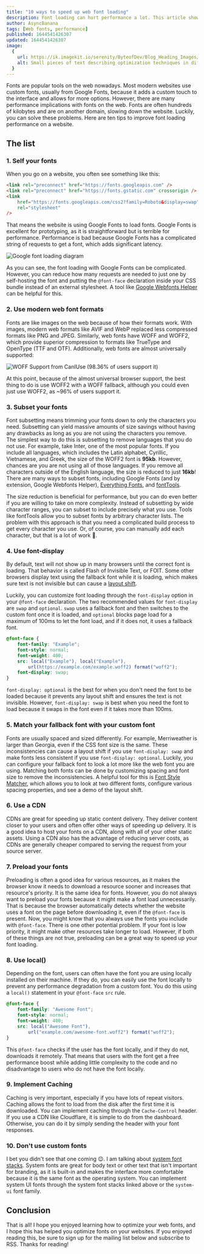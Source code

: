 ```yaml
---
title: "10 ways to speed up web font loading"
description: Font loading can hurt performance a lot. This article shows you how to reduce the impact
author: AsyncBanana
tags: [Web fonts, performance]
published: 1644541426307
updated: 1644541426307
image:
  {
    url: https://ik.imagekit.io/serenity/ByteofDev/Blog_Heading_Images/Web_Font_Optimization,
    alt: Small pieces of text describing optimization techniques in different fonts,
  }
---
```


Fonts are popular tools on the web nowadays. Most modern websites use custom fonts, usually from Google Fonts, because it adds a custom touch to the interface and allows for more options. However, there are many performance implications with fonts on the web. Fonts are often hundreds of kilobytes and are on another domain, slowing down the website. Luckily, you can solve these problems. Here are ten tips to improve font loading performance on a website.

## The list

### 1. Self your fonts

When you go on a website, you often see something like this:

```html
<link rel="preconnect" href="https://fonts.googleapis.com" />
<link rel="preconnect" href="https://fonts.gstatic.com" crossorigin />
<link
	href="https://fonts.googleapis.com/css2?family=Roboto&display=swap"
	rel="stylesheet"
/>
```

That means the website is using Google Fonts to load fonts. Google Fonts is excellent for prototyping, as it is straightforward but is terrible for performance. Performance is bad because Google Fonts has a complicated string of requests to get a font, which adds significant latency.

![Google font loading diagram](https://ik.imagekit.io/serenity/ByteofDev/Blog_Content_Images/Google_Fonts_Loading)

As you can see, the font loading with Google Fonts can be complicated. However, you can reduce how many requests are needed to just one by self-hosting the font and putting the `@font-face` declaration inside your CSS bundle instead of an external stylesheet. A tool like [Google Webfonts Helper](https://google-webfonts-helper.herokuapp.com/) can be helpful for this.

### 2. Use modern web font formats

Fonts are like images on the web because of how their formats work. With images, modern web formats like AVIF and WebP replaced less compressed formats like PNG and JPEG. Similarly, web fonts have WOFF and WOFF2, which provide superior compression to formats like TrueType and OpenType (TTF and OTF). Additionally, web fonts are almost universally supported:

![WOFF Support from CanIUse (98.36% of users support it)](https://ik.imagekit.io/serenity/ByteofDev/Blog_Content_Images/WOFF_Support)

At this point, because of the almost universal browser support, the best thing to do is use WOFF2 with a WOFF fallback, although you could even just use WOFF2, as ~96% of users support it.

### 3. Subset your fonts

Font subsetting means trimming your fonts down to only the characters you need. Subsetting can yield massive amounts of size savings without having any drawbacks as long as you are not using the characters you remove. The simplest way to do this is subsetting to remove languages that you do not use. For example, take Inter, one of the most popular fonts. If you include all languages, which includes the Latin alphabet, Cyrillic, Vietnamese, and Greek, the size of the WOFF2 font is **95kb**. However, chances are you are not using all of those languages. If you remove all characters outside of the English language, the size is reduced to just **16kb**! There are many ways to subset fonts, including Google Fonts (and by extension, Google Webfonts Helper), [Everything Fonts](https://everythingfonts.com/subsetter), and [fontTools](https://github.com/fonttools/fonttools).

The size reduction is beneficial for performance, but you can do even better if you are willing to take on more complexity. Instead of subsetting by wide character ranges, you can subset to include precisely what you use. Tools like fontTools allow you to subset fonts by arbitrary character lists. The problem with this approach is that you need a complicated build process to get every character you use. Or, of course, you can manually add each character, but that is a lot of work 🙁.

### 4. Use font-display

By default, text will not show up in many browsers until the correct font is loading. That behavior is called Flash of Invisible Text, or FOIT. Some other browsers display text using the fallback font while it is loading, which makes sure text is not invisible but can cause a [layout shift](https://web.dev/optimize-cls/#web-fonts-causing-foutfoit).

Luckily, you can customize font loading through the `font-display` option in your `@font-face` declaration. The two recommended values for `font-display` are `swap` and `optional`. `swap` uses a fallback font and then switches to the custom font once it is loaded, and `optional` blocks page load for a maximum of 100ms to let the font load, and if it does not, it uses a fallback font.

```css
@font-face {
	font-family: "Example";
	font-style: normal;
	font-weight: 400;
	src: local("Example"), local("Example"),
		url(https://example.com/example.woff2) format("woff2");
	font-display: swap;
}
```

`font-display: optional` is the best for when you don't need the font to be loaded because it prevents any layout shift and ensures the text is not invisible. However, `font-display: swap` is best when you need the font to load because it swaps in the font even if it takes more than 100ms.

### 5. Match your fallback font with your custom font

Fonts are usually spaced and sized differently. For example, Merriweather is larger than Georgia, even if the CSS font size is the same. These inconsistencies can cause a layout shift if you use `font-display: swap` and make fonts less consistent if you use `font-display: optional`. Luckily, you can configure your fallback font to look a lot more like the web font you are using. Matching both fonts can be done by customizing spacing and font size to remove the inconsistencies. A helpful tool for this is [Font Style Matcher](https://meowni.ca/font-style-matcher/), which allows you to look at two different fonts, configure various spacing properties, and see a demo of the layout shift.

### 6. Use a CDN

CDNs are great for speeding up static content delivery. They deliver content closer to your users and often offer other ways of speeding up delivery. It is a good idea to host your fonts on a CDN, along with all of your other static assets. Using a CDN also has the advantage of reducing server costs, as CDNs are generally cheaper compared to serving the request from your source server.

### 7. Preload your fonts

Preloading is often a good idea for various resources, as it makes the browser know it needs to download a resource sooner and increases that resource's priority. It is the same idea for fonts. However, you do not always want to preload your fonts because it might make a font load unnecessarily. That is because the browser automatically detects whether the website uses a font on the page before downloading it, even if the `@font-face` is present. Now, you might know that you always use the fonts you include with `@font-face`. There is one other potential problem. If your font is low priority, it might make other resources take longer to load. However, if both of these things are not true, preloading can be a great way to speed up your font loading.

### 8. Use local()

Depending on the font, users can often have the font you are using locally installed on their machine. If they do, you can easily use the font locally to prevent any performance degradation from a custom font. You do this using a `local()` statement in your `@font-face` `src` rule.

```css
@font-face {
	font-family: "Awesome Font";
	font-style: normal;
	font-weight: 400;
	src: local("Awesome Font"),
		url("example.com/awesome-font.woff2") format("woff2");
}
```

This `@font-face` checks if the user has the font locally, and if they do not, downloads it remotely. That means that users with the font get a free performance boost while adding little complexity to the code and no disadvantage to users who do not have the font locally.

### 9. Implement Caching

Caching is very important, especially if you have lots of repeat visitors. Caching allows the font to load from the disk after the first time it is downloaded. You can implement caching through the `Cache-Control` header. If you use a CDN like Cloudflare, it is simple to do from the dashboard. Otherwise, you can do it by simply sending the header with your font responses.

### 10. Don't use custom fonts

I bet you didn't see that one coming 😉. I am talking about [system font stacks](https://systemfontstack.com/). System fonts are great for body text or other text that isn't important for branding, as it is built-in and makes the interface more comfortable because it is the same font as the operating system.
You can implement system UI fonts through the system font stacks linked above or the `system-ui` font family.

## Conclusion

That is all! I hope you enjoyed learning how to optimize your web fonts, and I hope this has helped you optimize fonts on your websites. If you enjoyed reading this, be sure to sign up for the mailing list below and subscribe to RSS. Thanks for reading!
